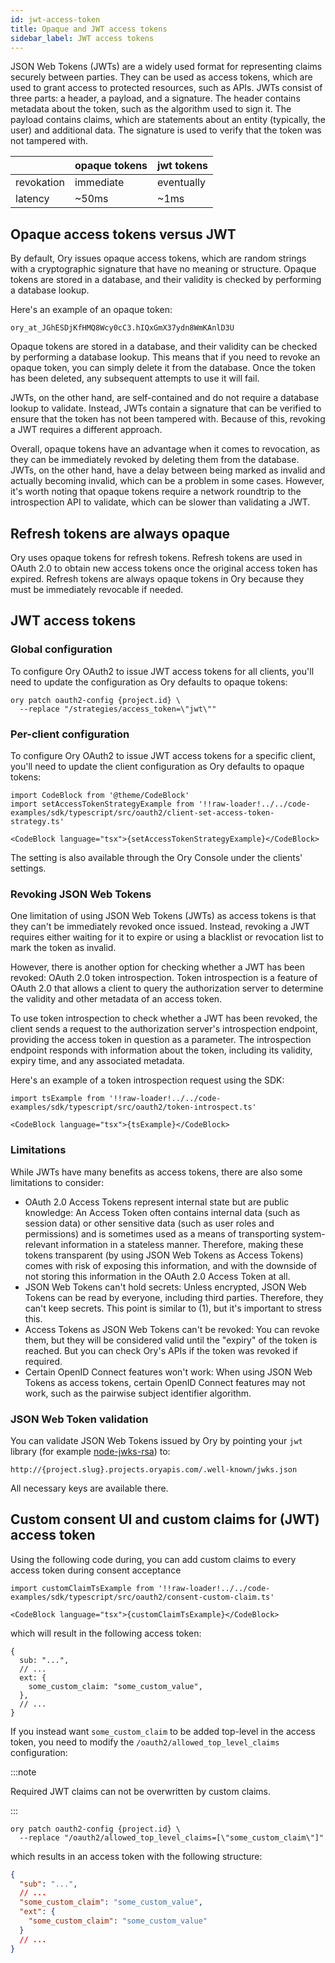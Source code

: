 ```yaml
---
id: jwt-access-token
title: Opaque and JWT access tokens
sidebar_label: JWT access tokens
---
```


JSON Web Tokens (JWTs) are a widely used format for representing claims securely between parties. They can be used as access
tokens, which are used to grant access to protected resources, such as APIs. JWTs consist of three parts: a header, a payload, and
a signature. The header contains metadata about the token, such as the algorithm used to sign it. The payload contains claims,
which are statements about an entity (typically, the user) and additional data. The signature is used to verify that the token was
not tampered with.

|            | opaque tokens | jwt tokens |
| ---------- | ------------- | ---------- |
| revokation | immediate     | eventually |
| latency    | ~50ms         | ~1ms       |

## Opaque access tokens versus JWT

By default, Ory issues opaque access tokens, which are random strings with a cryptographic signature that have no meaning or
structure. Opaque tokens are stored in a database, and their validity is checked by performing a database lookup.

Here's an example of an opaque token:

```
ory_at_JGhESDjKfHMQ8Wcy0cC3.hIQxGmX37ydn8WmKAnlD3U
```

Opaque tokens are stored in a database, and their validity can be checked by performing a database lookup. This means that if you
need to revoke an opaque token, you can simply delete it from the database. Once the token has been deleted, any subsequent
attempts to use it will fail.

JWTs, on the other hand, are self-contained and do not require a database lookup to validate. Instead, JWTs contain a signature
that can be verified to ensure that the token has not been tampered with. Because of this, revoking a JWT requires a different
approach.

Overall, opaque tokens have an advantage when it comes to revocation, as they can be immediately revoked by deleting them from the
database. JWTs, on the other hand, have a delay between being marked as invalid and actually becoming invalid, which can be a
problem in some cases. However, it's worth noting that opaque tokens require a network roundtrip to the introspection API to
validate, which can be slower than validating a JWT.

## Refresh tokens are always opaque

Ory uses opaque tokens for refresh tokens. Refresh tokens are used in OAuth 2.0 to obtain new access tokens once the original
access token has expired. Refresh tokens are always opaque tokens in Ory because they must be immediately revocable if needed.

## JWT access tokens

### Global configuration

To configure Ory OAuth2 to issue JWT access tokens for all clients, you'll need to update the configuration as Ory defaults to
opaque tokens:

```shell
ory patch oauth2-config {project.id} \
  --replace "/strategies/access_token=\"jwt\""
```

### Per-client configuration

To configure Ory OAuth2 to issue JWT access tokens for a specific client, you'll need to update the client configuration as Ory
defaults to opaque tokens:

```mdx-code-block
import CodeBlock from '@theme/CodeBlock'
import setAccessTokenStrategyExample from '!!raw-loader!../../code-examples/sdk/typescript/src/oauth2/client-set-access-token-strategy.ts'

<CodeBlock language="tsx">{setAccessTokenStrategyExample}</CodeBlock>
```

The setting is also available through the Ory Console under the clients' settings.

### Revoking JSON Web Tokens

One limitation of using JSON Web Tokens (JWTs) as access tokens is that they can't be immediately revoked once issued. Instead,
revoking a JWT requires either waiting for it to expire or using a blacklist or revocation list to mark the token as invalid.

However, there is another option for checking whether a JWT has been revoked: OAuth 2.0 token introspection. Token introspection
is a feature of OAuth 2.0 that allows a client to query the authorization server to determine the validity and other metadata of
an access token.

To use token introspection to check whether a JWT has been revoked, the client sends a request to the authorization server's
introspection endpoint, providing the access token in question as a parameter. The introspection endpoint responds with
information about the token, including its validity, expiry time, and any associated metadata.

Here's an example of a token introspection request using the SDK:

```mdx-code-block
import tsExample from '!!raw-loader!../../code-examples/sdk/typescript/src/oauth2/token-introspect.ts'

<CodeBlock language="tsx">{tsExample}</CodeBlock>
```

### Limitations

While JWTs have many benefits as access tokens, there are also some limitations to consider:

- OAuth 2.0 Access Tokens represent internal state but are public knowledge: An Access Token often contains internal data (such as
  session data) or other sensitive data (such as user roles and permissions) and is sometimes used as a means of transporting
  system-relevant information in a stateless manner. Therefore, making these tokens transparent (by using JSON Web Tokens as
  Access Tokens) comes with risk of exposing this information, and with the downside of not storing this information in the OAuth
  2.0 Access Token at all.
- JSON Web Tokens can't hold secrets: Unless encrypted, JSON Web Tokens can be read by everyone, including third parties.
  Therefore, they can't keep secrets. This point is similar to (1), but it's important to stress this.
- Access Tokens as JSON Web Tokens can't be revoked: You can revoke them, but they will be considered valid until the "expiry" of
  the token is reached. But you can check Ory's APIs if the token was revoked if required.
- Certain OpenID Connect features won't work: When using JSON Web Tokens as access tokens, certain OpenID Connect features may not
  work, such as the pairwise subject identifier algorithm.

### JSON Web Token validation

You can validate JSON Web Tokens issued by Ory by pointing your `jwt` library (for example
[node-jwks-rsa](https://github.com/auth0/node-jwks-rsa)) to:

```
http://{project.slug}.projects.oryapis.com/.well-known/jwks.json
```

All necessary keys are available there.

## Custom consent UI and custom claims for (JWT) access token

Using the following code during, you can add custom claims to every access token during consent acceptance

```mdx-code-block
import customClaimTsExample from '!!raw-loader!../../code-examples/sdk/typescript/src/oauth2/consent-custom-claim.ts'

<CodeBlock language="tsx">{customClaimTsExample}</CodeBlock>
```

which will result in the following access token:

```json5
{
  sub: "...",
  // ...
  ext: {
    some_custom_claim: "some_custom_value",
  },
  // ...
}
```

If you instead want `some_custom_claim` to be added top-level in the access token, you need to modify the
`/oauth2/allowed_top_level_claims` configuration:

:::note

Required JWT claims can not be overwritten by custom claims.

:::

```shell
ory patch oauth2-config {project.id} \
  --replace "/oauth2/allowed_top_level_claims=[\"some_custom_claim\"]"
```

which results in an access token with the following structure:

```json
{
  "sub": "...",
  // ...
  "some_custom_claim": "some_custom_value",
  "ext": {
    "some_custom_claim": "some_custom_value"
  }
  // ...
}
```
